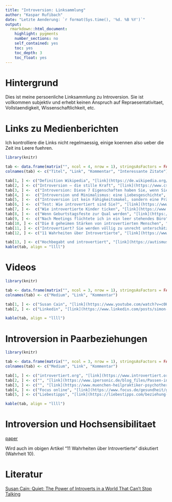 ```yaml
---
title: "Introversion: Linksammlung"
author: "Kaspar Rufibach"
date: "Letzte Aenderung: `r format(Sys.time(), '%d. %B %Y')`"
output: 
  rmarkdown::html_document:
    highlight: pygments
    number_sections: no
    self_contained: yes
    toc: yes
    toc_depth: 3
    toc_float: yes
---
```


# Hintergrund

Dies ist meine persoenliche Linksammlung zu Introversion. Sie ist vollkommen subjektiv und erhebt keinen Anspruch auf Repraesentativitaet, Vollstaendigkeit, Wissenschaftlichkeit, etc.

# Links zu Medienberichten

Ich kontrolliere die Links nicht regelmaessig, einige koennen also ueber die Zeit ins Leere fuehren.

```r
library(knitr)

tab <- data.frame(matrix("", ncol = 4, nrow = 1), stringsAsFactors = FALSE)
colnames(tab) <- c("Titel", "Link", "Kommentar", "Interessante Zitate")

tab[1, ] <- c("Definition Wikipedia", "[link](https://de.wikipedia.org/wiki/Introversion_und_Extraversion)", "", "")
tab[2, ] <- c("Introversion – die stille Kraft", "[link](https://www.css.ch/de/firmenkunden/angebote/betriebliche-gesundheit/introversion.html)", "CSS Krankenkasse", "Besonders in Gruppen halten sie sich gerne im Hintergrund. Dies führt dazu, dass Introversion häufig mit Schüchternheit verwechselt wird. Dies ist aber ein Irrtum, da introvertierte Menschen nicht zwingend schüchtern sind. ... Man schätzt heute, dass rund 25% der Menschen eher introvertiert und 75% extravertiert veranlagt sind. ... Das Gehirn von introvertierten Menschen nimmt äussere Reize stärker wahr. Somit kann es schneller zu einer Reizüberflutung beispielsweise durch Geräusche, Licht oder visuelle Eindrücke kommen.")
tab[3, ] <-  c("Introversion: Diese 7 Eigenschaften haben Sie, wenn Sie introvertiert sind", "[link](https://praxistipps.focus.de/introversion-diese-7-eigenschaften-haben-sie-wenn-sie-introvertiert-sind_110213)", "", "Fühlen Sie sich ausgelaugt, nachdem Sie von einer Veranstaltung mit einer großen Anzahl von Personen zurückkommen, ist das bereits ein erstes Indiz für Introvertiertheit. Auch wenn Sie mit engen Freunden interagieren, spüren Sie hinterher das Bedürfnis nach einem ruhigen Rückzugsort. ... Introvertierte präferieren wenige, intensiv gepflegte Freundschaften, gegenüber einem großen Freundeskreis. Gerade weil das Interagieren mit anderen für Introvertierte ein Kraftakt ist, gehen Sie bei der Auswahl Ihres sozialen Umfelds viel selektiver vor.")
tab[4, ] <-  c("Introversion und Minimalismus: eine Liebesgeschichte", "[link](https://minimalismus21.de/2020/11/01/introversion-und-minimalismus/)", "", "Introvertierte Menschen verarbeiten Reize anders, weshalb sie von ihnen auch schneller überansprucht werden. Im Umkehrschluss tanken Introvertierte die verlorene Energie wieder auf, wenn sie alleine oder mit wenigen Menschen zusammen sind. ... Introvertierte reagieren empfindlicher auf Umweltreize, Veränderungen und soziale Kontakte. An den Tagen, an denen die Pausen zwischen diesen Eindrücken ausbleiben, wird alles schnell zu viel.")
tab[5, ] <-  c("Introversion ist kein Fähigkeitsmakel, sondern eine Präferenz", "[link](https://www.deutschlandfunknova.de/beitrag/psychologin-ueber-introvertierte-menschen-es-gibt-ein-bisschen-das-stereotyp-alle-sollten-extravertiert-sein)", "", "")
tab[6, ] <-  c("Test: Wie introvertiert sind Sie?", "[link](https://www.srf.ch/kultur/gesellschaft-religion/test-wie-introvertiert-sind-sie)", "Links zu weiteren SRF Sendungen zum Thema", "")
tab[7, ] <-  c("Wie introvertierte Kinder ticken", "[link](https://www.wireltern.ch/artikel/wie-introvertierte-kinder-ticken-1119)", "", "")
tab[8, ] <-  c("Wenn Geburtstagsfeste zur Qual werden", "[link](https://www.srf.ch/kultur/gesellschaft-religion/wenn-geburtstagsfeste-zur-qual-werden)", "Interview mit jemandem, der die Gefühlslage beschreibt", "Bei diesen Geburtstagseinladungen denke ich: Muss ich mir das jetzt antun? ... Es ist wichtig in unserer Welt, dass es Leute gibt, die gut zuhören können. Und das können Introvertierte: zuhören, wahrnehmen, spüren. Das ist eine Stärke. Eine andere ist das überlegte Handeln. Introvertierte sind Leute, die erst überlegen und dann tun. ... Ausserdem kann ich konzentriert arbeiten und gut mit mir allein sein. Auch das ist eine Qualität: Ich kann mich im Alleinsein erholen. Das gibt mir ein Stück Unabhängigkeit und Freiheit.")
tab[9, ] <-  c("Nach Meetings flüchtete ich in ein leer stehendes Büro", "[link](https://www.zeit.de/arbeit/2019-01/introvertierte-job-smalltalk-telefonate-arbeitsleben-tipps/komplettansicht)", "", "Im Arbeitsleben brauchen Introvertierte drei Dinge, um richtig gut zu sein: Zeit, Raum und Ruhe. ... Introvertierte fühlen sich nicht unbedingt befangen in Gesellschaft – aber sie brauchen Rückzugsmöglichkeiten, um sich davon erholen zu können. ... Introvertierte sind nicht automatisch Eigenbrötler. Sie tauschen sich gern aus – am liebsten unter vier Augen oder im kleinen Kreis. Da sie nur begrenzte Ressourcen für menschlichen Kontakt haben, haushalten sie eben damit. ... Denn noch stressiger als viele Menschen sind viele fremde Menschen. ... Es gibt noch etwas, worin Introvertierte ziemlich schlecht sind: Smalltalk. ... Mein Mittel dagegen: den Smalltalk weglassen und einfach mit der Tür ins Haus fallen. Das irritiert einige Gesprächspartner –kann aber manchmal auch von Vorteil sein. ... Womit kann man Introvertierte also kriegen? Mit Ideen und Konzepten. Wenn sie für eine Sache wirklich brennen, laufen sie zur Höchstform auf. Deshalb sind Intros oft in Feldern zu finden, wo sie sich ganz ihrem Thema widmen können: zum Beispiel Wissenschaft oder Kunst. ... Alles ist besser, als herumzustehen und sich oberflächlich mit Fremden zu unterhalten. ... Durch ihre Neigung, viel über die Welt nachzudenken und zu philosophieren, sind Introvertierte oft moralische Menschen, denen ihre Werte besonders wichtig sind. ... Die vielleicht überraschendste Nachricht: Introvertierte sind begabte Führungskräfte.")
tab[10, ] <- c("Die 8 geheimen Stärken von introvertierten Menschen", "[link](https://intropower.de/8-staerken-introvertiert)", "", "Kreativität muss nicht zwingend etwas mit Kunst oder Musik zu tun haben. Wir sind kreativ, wenn wir etwas Neues erschaffen oder erdenken. Und wenn es um das „Erdenken“ geht, sind Introvertierte ganz vorne mit dabei. ... Denn wir fühlen uns in unserer eigenen Gedankenwelt besonders wohl. Wir sind es gewohnt, viel nachzudenken, zu analysieren und zu reflektieren. ... Wir introvertierten Menschen sind von Natur aus gute Beobachter. Wir nehmen uns Zeit, die aufgenommenen Informationen in einem Gespräch zu verarbeiten. Dadurch fällt es uns leicht, das Wesentliche aus den Worten und der Körpersprache des anderen herauszufiltern. Und wir können in unseren Antworten direkt darauf eingehen.")
tab[11, ] <- c("Introvertiert? Sie werden völlig zu unrecht unterschätzt!", "[link](https://karrierebibel.de/introvertiert/)", "", "Informationen einfach hinnehmen und akzeptieren? Nicht bei einem Introvertierten. Veränderungen oder neue Impulse werden zunächst einmal hinterfragt und kritisch überdacht. ... Der Zweck ist jedoch nicht, die Veränderungen aufzuhalten, sondern diese zu verbessern und Fehler aufzudecken. So bieten Introvertierte in vielen Fällen einen zweiten Blickwinkel, der nicht unbeachtet bleiben sollte.")
tab[12, ] <- c("11 Wahrheiten über Introvertierte", "[link](https://www.businessladys.de/11-wahrheiten-ueber-introvertierte/)", "Besprechung/Zsf des Buchs von Susan Cain (siehe unten)", "Überhaupt sind überraschend viele Menschen, die auf der Bühne stehen, introvertiert: Schauspieler, Musiker, Comedians, Lehrer, Wissenschaftler. Sie können sich für eine gewisse Zeit „anknipsen“, haben auch wirklich Spaß dabei, brauchen dann aber wieder dringend und ausreichend alone time, um sich zu regenerieren. Ich würde es mal so definieren: Die Extros gehen hinterher noch mit ihren Fans einen trinken, die Intros verschwinden grußlos durch die Hintertür. ... Intros brauchen Rückzugsmöglichkeiten. Und zwar wie die Luft zum Atmen. Nach meiner „Diagnose“ wurde mir klar, warum ich auf den meisten Partys irgendwo rumstand (oder -lag) und mir wünschte, ich wäre zu Hause auf dem Sofa, mit einem guten Buch und einer Tasse Tee. Denn das ist der natürliche Habitat des Intros. (Und natürlich: der Wald, die Berge.)")

tab[13, ] <- c("Hochbegabt und introvertiert", "[link](https://autismus-kultur.de/autismus/vielfalt/begabte-introvertierte.html)", "", "Tabelle mit wesentlichen Unterschieden zwischen Introvertierten und Extravertierten")
kable(tab, align = "llll")
```

# Videos

```r
library(knitr)

tab <- data.frame(matrix("", ncol = 3, nrow = 1), stringsAsFactors = FALSE)
colnames(tab) <- c("Medium", "Link", "Kommentar")

tab[1, ] <- c("Susan Cain", "[link](https://www.youtube.com/watch?v=c0KYU2j0TM4)", "Ted Talk über Introversion, > 12 Mio angeschaut")
tab[2, ] <- c("Linkedin", "[link](https://www.linkedin.com/posts/simon-sinek_how-to-leverage-being-an-introvert-activity-6795204332234006528-LaGg/)", "Kurzes Video von Simon Sinek, das Introversion illustriert")

kable(tab, align = "llll")
```

# Introversion in Paarbeziehungen

```r
library(knitr)

tab <- data.frame(matrix("", ncol = 3, nrow = 1), stringsAsFactors = FALSE)
colnames(tab) <- c("Medium", "Link", "Kommentar")

tab[1, ] <- c("introvertiert.org", "[link](https://www.introvertiert.org/warum-sich-extrovertierte-und-introvertierte-so-gut-erganzen)", "Warum sich Extrovertierte und Introvertierte so gut ergänzen")
tab[2, ] <- c("", "[link](https://www.ipersonic.de/blog_files/Passen-introvertierte-und-extrovertierte-Partner-zusammen.html)", "Passen introvertierte und extrovertierte Partner zusammen?")
tab[3, ] <- c("", "[link](https://www.muenchen-heilpraktiker-psychotherapie.de/blog-2/liebe-sex-partnerschaft/introvertierte-partner-staerken-partnerschaft.html)", "Beziehung mit einem Introvertierten: Welche Stärken stille Menschen in die Partnerschaft einbringen")
tab[4, ] <- c("Focus online", "[link](https://www.focus.de/gesundheit/gesundleben/partnerschaft/menschen-lieben-unterschiedlich-psychotherapeut-zeigt-so-unterschiedlich-sind-introvertierte-und-extravertierte-partner_id_20913084.html)", "Sie sind introvertiert, Ihr Partner extravertiert? Mit Paar-Wörterbuch klappt Beziehung")
tab[5, ] <- c("Liebestipps", "[link](https://liebestipps.com/beziehung-zwischen-introvertierten-extrovertierten/)", "Beziehung zwischen Introvertierten und Extrovertierten – funktioniert das?")

kable(tab, align = "llll")
```

# Introversion und Hochsensibilitaet

[paper](http://hsperson.com/pdf/JPSP_Aron_and_Aron_97_Sensitivity_vs_I_and_N.pdf)

Wird auch im obigen Artikel "11 Wahrheiten über Introvertierte" diskutiert (Wahrheit 10).

# Literatur

[Susan Cain: Quiet: The Power of Introverts in a World That Can't Stop Talking](https://www.amazon.de/dp/0141029196/ref=pe_3044161_185740101_TE_item)

